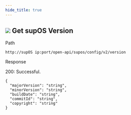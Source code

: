 ```yaml
---
hide_title: true
---
```


<div className='div'>
<div className='title'>

## ![](https://wordpressfreezonex.oss-cn-hangzhou.aliyuncs.com/openAPI/4.png) Get supOS Version


</div>
<div className='grid'>
<div className='leftCol'>Path</div>
<div className='rightCol'>

```
http://supOS ip:port/open-api/supos/config/v2/version
```

</div>
<div className='leftCol'>Response</div>
<div className='rightCol'>

200: Successful.

```
{
  "majorVersion": "string",
  "minorVersion": "string",
  "buildDate": "string",
  "commitId": "string",
  "copyright": "string"
}
```

</div>
</div>
</div>